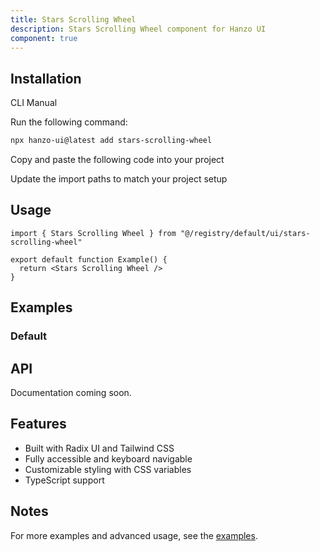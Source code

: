 ```yaml
---
title: Stars Scrolling Wheel
description: Stars Scrolling Wheel component for Hanzo UI
component: true
---
```


<ComponentPreview name="stars-scrolling-wheel-demo" />

## Installation

<Tabs defaultValue="cli">

<TabsList>
  <TabsTrigger value="cli">CLI</TabsTrigger>
  <TabsTrigger value="manual">Manual</TabsTrigger>
</TabsList>

<TabsContent value="cli">

<Steps>

<Step>Run the following command:</Step>

```bash
npx hanzo-ui@latest add stars-scrolling-wheel
```

</Steps>

</TabsContent>

<TabsContent value="manual">

<Steps>

<Step>Copy and paste the following code into your project</Step>

<ComponentSource name="stars-scrolling-wheel" />

<Step>Update the import paths to match your project setup</Step>

</Steps>

</TabsContent>

</Tabs>

## Usage

```tsx
import { Stars Scrolling Wheel } from "@/registry/default/ui/stars-scrolling-wheel"

export default function Example() {
  return <Stars Scrolling Wheel />
}
```

## Examples

### Default

<ComponentPreview name="stars-scrolling-wheel-demo" />

## API

Documentation coming soon.

## Features

- Built with Radix UI and Tailwind CSS
- Fully accessible and keyboard navigable
- Customizable styling with CSS variables
- TypeScript support

## Notes

For more examples and advanced usage, see the [examples](/examples).
